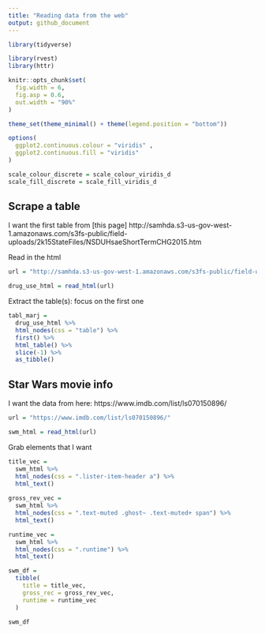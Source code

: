```yaml
---
title: "Reading data from the web"
output: github_document
---
```


```r
library(tidyverse)

library(rvest)
library(httr)

knitr::opts_chunk$set(
  fig.width = 6,
  fig.asp = 0.6,
  out.width = "90%"
)

theme_set(theme_minimal() + theme(legend.position = "bottom"))

options(
  ggplot2.continuous.colour = "viridis" ,
  ggplot2.continuous.fill = "viridis"
)

scale_colour_discrete = scale_colour_viridis_d
scale_fill_discrete = scale_fill_viridis_d
```

## Scrape a table

I want the first table from [this page]  http://samhda.s3-us-gov-west-1.amazonaws.com/s3fs-public/field-uploads/2k15StateFiles/NSDUHsaeShortTermCHG2015.htm

Read in the html

```r
url = "http://samhda.s3-us-gov-west-1.amazonaws.com/s3fs-public/field-uploads/2k15StateFiles/NSDUHsaeShortTermCHG2015.htm"

drug_use_html = read_html(url) 
```

Extract the table(s): focus on the first one

```r
tabl_marj =
  drug_use_html %>% 
  html_nodes(css = "table") %>% 
  first() %>% 
  html_table() %>% 
  slice(-1) %>% 
  as_tibble()
```

## Star Wars movie info

I want the data from here: https://www.imdb.com/list/ls070150896/

```r
url = "https://www.imdb.com/list/ls070150896/"

swm_html = read_html(url)
```

Grab elements that I want

```r
title_vec =
  swm_html %>% 
  html_nodes(css = ".lister-item-header a") %>% 
  html_text()
  
gross_rev_vec =
  swm_html %>% 
  html_nodes(css = ".text-muted .ghost~ .text-muted+ span") %>% 
  html_text()

runtime_vec =
  swm_html %>% 
  html_nodes(css = ".runtime") %>% 
  html_text()

swm_df =
  tibble(
    title = title_vec,
    gross_rec = gross_rev_vec,
    runtime = runtime_vec
  )

swm_df
```


